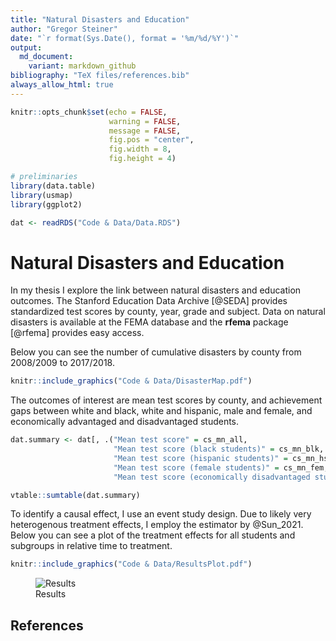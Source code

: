 ```yaml
---
title: "Natural Disasters and Education"
author: "Gregor Steiner"
date: "`r format(Sys.Date(), format = '%m/%d/%Y')`"
output:
  md_document:
    variant: markdown_github
bibliography: "TeX files/references.bib" 
always_allow_html: true
---
```


```r
knitr::opts_chunk$set(echo = FALSE,
                      warning = FALSE,
                      message = FALSE,
                      fig.pos = "center",
                      fig.width = 8,
                      fig.height = 4)
```




```r
# preliminaries
library(data.table)
library(usmap)
library(ggplot2)

dat <- readRDS("Code & Data/Data.RDS")

```


# Natural Disasters and Education

In my thesis I explore the link between natural disasters and education outcomes. The Stanford Education Data Archive [@SEDA] provides standardized test scores by county, year, grade and subject. Data on natural disasters is available at the FEMA database and the **rfema** package [@rfema] provides easy access.

Below you can see the number of cumulative disasters by county from 2008/2009 to 2017/2018.

```r
knitr::include_graphics("Code & Data/DisasterMap.pdf")

```

The outcomes of interest are mean test scores by county, and achievement gaps between white and black, white and hispanic, male and female, and economically advantaged and disadvantaged students. 

```r
dat.summary <- dat[, .("Mean test score" = cs_mn_all,
                       "Mean test score (black students)" = cs_mn_blk,
                       "Mean test score (hispanic students)" = cs_mn_hsp,
                       "Mean test score (female students)" = cs_mn_fem,
                       "Mean test score (economically disadvantaged students)" = cs_mn_ecd)]

vtable::sumtable(dat.summary)
```



To identify a causal effect, I use an event study design. Due to likely very heterogenous treatment effects, I employ the estimator by @Sun_2021. Below you can see a plot of the treatment effects for all students and subgroups in relative time to treatment.

```r
knitr::include_graphics("Code & Data/ResultsPlot.pdf")
```

![Results]("Code & Data/ResultsPlot.pdf")




## References


